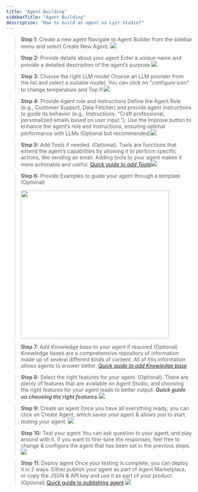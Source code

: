 ```yaml
---
title: "Agent Building"
sidebarTitle: "Agent Building"
description: "How to build an agent on Lyzr Studio?"
---
```


> **Step 1:** Create a new agent
> Navigate to Agent Builder from the sidebar menu and select Create New Agent.
> ![](/assets/images/lyzr-studio/Createnewagent.png)

> **Step 2:** Provide details about your agent
> Enter a unique name and provide a detailed description of the agent’s purpose.![](/assets/images/lyzr-studio/NameDescription.png)&#x9;

> **Step 3:** Choose the right LLM model
> Choose an LLM provider from the list and select a suitable model. You can click on "configure icon" to change temperature and Top P.![](/assets/images/lyzr-studio/Provider_model.png)

> **Step 4:** Provide Agent role and instructions
> Define the Agent Role (e.g., Customer Support, Data Fetcher) and provide agent instructions to guide its behavior (e.g., Instructions: "Craft professional, personalized emails based on user input."). Use the Improve button to enhance the agent’s role and instructions, ensuring optimal performance with LLMs (Optional but recommended)![](/assets/images/lyzr-studio/Improve.png)

> **Step 5:** Add Tools if needed. (Optional).&#x20;
> Tools are functions that extend the agent’s capabilities by allowing it to perform specific actions, like sending an email. Adding tools to your agent makes it more actionable and useful.
> [*Quick guide to add Tools*](https://docs.lyzr.ai/agent-studio/tools)![](/assets/images/lyzr-studio/Tools.png)

> **Step 6:** Provide Examples to guide your agent through a template (Optional)
> <Frame>
>   <img width="400" src="/assets/images/lyzr-studio/Examples.png" />
> </Frame>

> **Step 7:** Add Knowledge base to your agent if required (Optional)
> Knowledge bases are a comprehensive repository of information made up of several different kinds of content. All of this information allows agents to answer better.
> [*Quick guide to add Knowledge base*](https://docs.lyzr.ai/agent-studio/knowledge-base)

> **Step 8:**  Select the right features for your agent. (Optional).&#x20;
> There are plenty of features that are available on Agent Studio, and choosing the right features for your agent leads to better output.&#x20;
> ***Quick guide on choosing the right features.***![](/assets/images/lyzr-studio/Features.png)

> **Step 9:** Create an agent
> Once you have all everything ready, you can click on Create Agent, which saves your agent & allows you to start testing your agent.&#x20;
> ![](/assets/images/lyzr-studio/Inference_create.png)

> **Step 10:** Test your agent
> You can ask question to your agent, and play around with it. If you want to fine-tune the responses, feel free to change & configure the agent that has been set in the previous steps.
> ![](/assets/images/lyzr-studio/Testing.png)

> **Step 11**: Deploy agent
> Once your testing is complete, you can deploy it in 2 ways. Either publish your agent as part of Agent Marketplace, or copy the JSON & API key and use it as part of your product.&#x20;
> (Optional)
> [Quick guide to publishing agent](https://docs.lyzr.ai/agent-studio/publishing_deployment)
> ![](/assets/images/lyzr-studio/Launchagent.png)